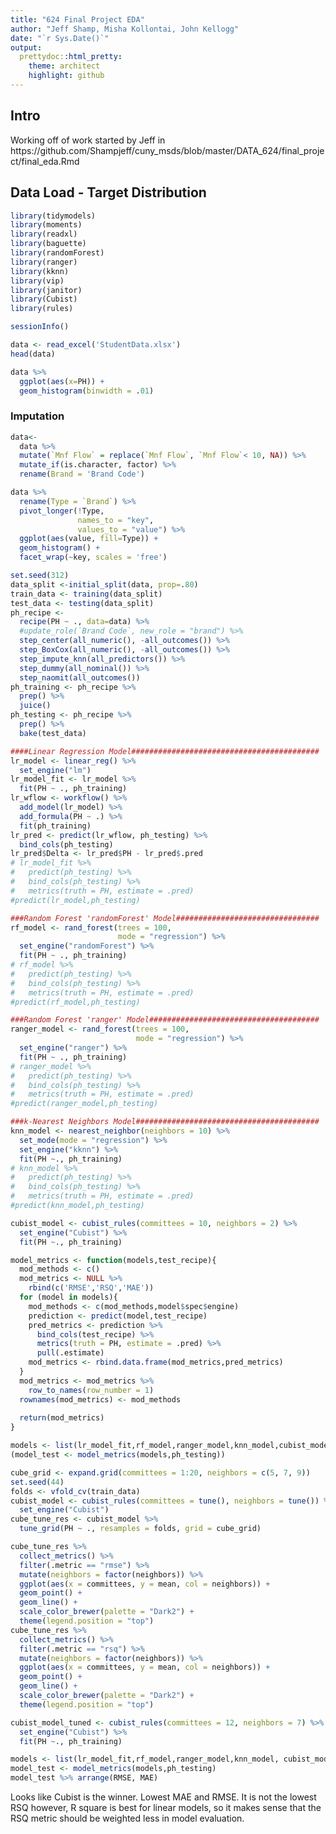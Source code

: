 ```yaml
---
title: "624 Final Project EDA"
author: "Jeff Shamp, Misha Kollontai, John Kellogg"
date: "`r Sys.Date()`"
output:
  prettydoc::html_pretty:
    theme: architect
    highlight: github
---
```


## Intro

Working off of work started by Jeff in 
https://github.com/Shampjeff/cuny_msds/blob/master/DATA_624/final_project/final_eda.Rmd


## Data Load - Target Distribution

```r
library(tidymodels)
library(moments)
library(readxl)
library(baguette)
library(randomForest)
library(ranger)
library(kknn)
library(vip)
library(janitor)
library(Cubist)
library(rules)
```

```r
sessionInfo()
```

```r
data <- read_excel('StudentData.xlsx')
head(data)
```

```r
data %>%
  ggplot(aes(x=PH)) +
  geom_histogram(binwidth = .01)
```

### Imputation

```r
data<- 
  data %>%
  mutate(`Mnf Flow` = replace(`Mnf Flow`, `Mnf Flow`< 10, NA)) %>%
  mutate_if(is.character, factor) %>%
  rename(Brand = 'Brand Code')
```



```r
data %>%
  rename(Type = `Brand`) %>%
  pivot_longer(!Type,
               names_to = "key", 
               values_to = "value") %>%
  ggplot(aes(value, fill=Type)) +
  geom_histogram() +
  facet_wrap(~key, scales = 'free')
```

```r
set.seed(312)
data_split <-initial_split(data, prop=.80)
train_data <- training(data_split)
test_data <- testing(data_split)
ph_recipe <-
  recipe(PH ~ ., data=data) %>%
  #update_role(`Brand Code`, new_role = "brand") %>%
  step_center(all_numeric(), -all_outcomes()) %>%
  step_BoxCox(all_numeric(), -all_outcomes()) %>%
  step_impute_knn(all_predictors()) %>%
  step_dummy(all_nominal()) %>%
  step_naomit(all_outcomes())
ph_training <- ph_recipe %>%
  prep() %>%
  juice()
ph_testing <- ph_recipe %>%
  prep() %>%
  bake(test_data)
```


```r
####Linear Regression Model##########################################
lr_model <- linear_reg() %>%
  set_engine("lm") 
lr_model_fit <- lr_model %>%
  fit(PH ~ ., ph_training)
lr_wflow <- workflow() %>%
  add_model(lr_model) %>%
  add_formula(PH ~ .) %>%
  fit(ph_training)
lr_pred <- predict(lr_wflow, ph_testing) %>%
  bind_cols(ph_testing)
lr_pred$Delta <- lr_pred$PH - lr_pred$.pred
# lr_model_fit %>%
#   predict(ph_testing) %>%
#   bind_cols(ph_testing) %>%
#   metrics(truth = PH, estimate = .pred)
#predict(lr_model,ph_testing)
```

```r
###Random Forest 'randomForest' Model################################
rf_model <- rand_forest(trees = 100, 
                        mode = "regression") %>%
  set_engine("randomForest") %>%
  fit(PH ~ ., ph_training)
# rf_model %>%
#   predict(ph_testing) %>%
#   bind_cols(ph_testing) %>%
#   metrics(truth = PH, estimate = .pred)
#predict(rf_model,ph_testing)
```

```r
###Random Forest 'ranger' Model######################################
ranger_model <- rand_forest(trees = 100, 
                            mode = "regression") %>%
  set_engine("ranger") %>%
  fit(PH ~ ., ph_training)
# ranger_model %>%
#   predict(ph_testing) %>%
#   bind_cols(ph_testing) %>%
#   metrics(truth = PH, estimate = .pred)
#predict(ranger_model,ph_testing)
```



```r
###k-Nearest Neighbors Model#########################################
knn_model <- nearest_neighbor(neighbors = 10) %>%
  set_mode(mode = "regression") %>%
  set_engine("kknn") %>%
  fit(PH ~., ph_training)
# knn_model %>%
#   predict(ph_testing) %>%
#   bind_cols(ph_testing) %>%
#   metrics(truth = PH, estimate = .pred)
#predict(knn_model,ph_testing)
```

```r
cubist_model <- cubist_rules(committees = 10, neighbors = 2) %>%
  set_engine("Cubist") %>%
  fit(PH ~., ph_training)
```

```r
model_metrics <- function(models,test_recipe){
  mod_methods <- c()
  mod_metrics <- NULL %>%
    rbind(c('RMSE','RSQ','MAE'))
  for (model in models){
    mod_methods <- c(mod_methods,model$spec$engine)
    prediction <- predict(model,test_recipe)
    pred_metrics <- prediction %>%
      bind_cols(test_recipe) %>%
      metrics(truth = PH, estimate = .pred) %>%
      pull(.estimate)
    mod_metrics <- rbind.data.frame(mod_metrics,pred_metrics)
  }
  mod_metrics <- mod_metrics %>%
    row_to_names(row_number = 1)
  rownames(mod_metrics) <- mod_methods
  
  return(mod_metrics)
}
```

```r
models <- list(lr_model_fit,rf_model,ranger_model,knn_model,cubist_model)
(model_test <- model_metrics(models,ph_testing))
```



```r
cube_grid <- expand.grid(committees = 1:20, neighbors = c(5, 7, 9))
set.seed(44)
folds <- vfold_cv(train_data)
cubist_model <- cubist_rules(committees = tune(), neighbors = tune()) %>%
  set_engine("Cubist")
cube_tune_res <- cubist_model %>%
  tune_grid(PH ~ ., resamples = folds, grid = cube_grid)
```

```r
cube_tune_res %>%
  collect_metrics() %>%
  filter(.metric == "rmse") %>%
  mutate(neighbors = factor(neighbors)) %>%
  ggplot(aes(x = committees, y = mean, col = neighbors)) +
  geom_point() +
  geom_line() +
  scale_color_brewer(palette = "Dark2") +
  theme(legend.position = "top")
cube_tune_res %>%
  collect_metrics() %>%
  filter(.metric == "rsq") %>%
  mutate(neighbors = factor(neighbors)) %>%
  ggplot(aes(x = committees, y = mean, col = neighbors)) +
  geom_point() +
  geom_line() +
  scale_color_brewer(palette = "Dark2") +
  theme(legend.position = "top")
```


```r
cubist_model_tuned <- cubist_rules(committees = 12, neighbors = 7) %>%
  set_engine("Cubist") %>%
  fit(PH ~., ph_training)
```

```r
models <- list(lr_model_fit,rf_model,ranger_model,knn_model, cubist_model_tuned)
model_test <- model_metrics(models,ph_testing)
model_test %>% arrange(RMSE, MAE)
```


Looks like Cubist is the winner. Lowest MAE and RMSE. It is not the lowest RSQ however, R square is best for linear models, so it makes sense that the RSQ metric should be weighted less in model evaluation.

